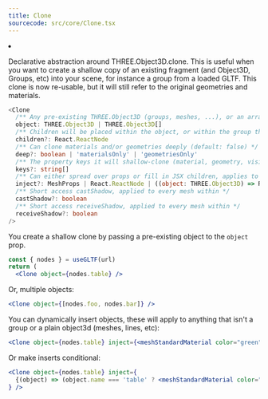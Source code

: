 ```yaml
---
title: Clone
sourcecode: src/core/Clone.tsx
---
```


<Grid cols={4}>
  <li>
    <Codesandbox id="42glz0" />
  </li>
</Grid>

Declarative abstraction around THREE.Object3D.clone. This is useful when you want to create a shallow copy of an existing fragment (and Object3D, Groups, etc) into your scene, for instance a group from a loaded GLTF. This clone is now re-usable, but it will still refer to the original geometries and materials.

```ts
<Clone
  /** Any pre-existing THREE.Object3D (groups, meshes, ...), or an array of objects */
  object: THREE.Object3D | THREE.Object3D[]
  /** Children will be placed within the object, or within the group that holds arrayed objects */
  children?: React.ReactNode
  /** Can clone materials and/or geometries deeply (default: false) */
  deep?: boolean | 'materialsOnly' | 'geometriesOnly'
  /** The property keys it will shallow-clone (material, geometry, visible, ...) */
  keys?: string[]
  /** Can either spread over props or fill in JSX children, applies to every mesh within */
  inject?: MeshProps | React.ReactNode | ((object: THREE.Object3D) => React.ReactNode)
  /** Short access castShadow, applied to every mesh within */
  castShadow?: boolean
  /** Short access receiveShadow, applied to every mesh within */
  receiveShadow?: boolean
/>
```

You create a shallow clone by passing a pre-existing object to the `object` prop.

```jsx
const { nodes } = useGLTF(url)
return (
  <Clone object={nodes.table} />
```

Or, multiple objects:

```jsx
<Clone object={[nodes.foo, nodes.bar]} />
```

You can dynamically insert objects, these will apply to anything that isn't a group or a plain object3d (meshes, lines, etc):

```jsx
<Clone object={nodes.table} inject={<meshStandardMaterial color="green" />} />
```

Or make inserts conditional:

```jsx
<Clone object={nodes.table} inject={
  {(object) => (object.name === 'table' ? <meshStandardMaterial color="green" /> : null)}
} />
```
